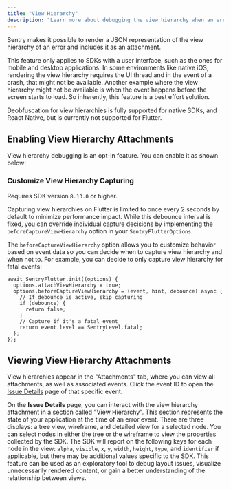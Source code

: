 ```yaml
---
title: "View Hierarchy"
description: "Learn more about debugging the view hierarchy when an error occurs. Sentry pairs the view hierarchy representation with the original event, giving you additional insight into issues."
---
```


<Include name="feature-stage-beta.mdx" />

Sentry makes it possible to render a JSON representation of the view hierarchy of an error and includes it as an <PlatformLink to="/enriching-events/attachments/">attachment</PlatformLink>.

This feature only applies to SDKs with a user interface, such as the ones for mobile and desktop applications. In some environments like native iOS, rendering the view hierarchy requires the UI thread and in the event of a crash, that might not be available. Another example where the view hierarchy might not be available is when the event happens before the screen starts to load. So inherently, this feature is a best effort solution.

<Note>

Deobfuscation for view hierarchies is fully supported for native SDKs, and React Native, but is currently not supported for Flutter.

</Note>

## Enabling View Hierarchy Attachments

View hierarchy debugging is an opt-in feature. You can enable it as shown below:

<PlatformContent includePath="enriching-events/attach-viewhierarchy" />

### Customize View Hierarchy Capturing

<Note>

Requires SDK version `8.13.0` or higher.

</Note>

Capturing view hierarchies on Flutter is limited to once every 2 seconds by default to minimize performance impact. While this debounce interval is fixed, you can override individual capture decisions by implementing the `beforeCaptureViewHierarchy` option in your `SentryFlutterOptions`.

The `beforeCaptureViewHierarchy` option allows you to customize behavior based on event data so you can decide when to capture view hierarchy and when not to. For example, you can decide to only capture view hierarchy for fatal events:

```flutter {2-10}
await SentryFlutter.init((options) {
  options.attachViewHierarchy = true;
  options.beforeCaptureViewHierarchy = (event, hint, debounce) async {
    // If debounce is active, skip capturing
    if (debounce) {
      return false;
    }
    // Capture if it's a fatal event
    return event.level == SentryLevel.fatal;
  };
});
```

## Viewing View Hierarchy Attachments

View hierarchies appear in the "Attachments" tab, where you can view all attachments, as well as associated events. Click the event ID to open the [Issue Details](/product/issues/issue-details) page of that specific event.

<Include name="common-imgs/viewhierarchy-list-example" />

On the **Issue Details** page, you can interact with the view hierarchy attachment in a section called "View Hierarchy". This section represents the state of your application at the time of an error event. There are three displays: a tree view, wireframe, and detailed view for a selected node. You can select nodes in either the tree or the wireframe to view the properties collected by the SDK. The SDK will report on the following keys for each node in the view: `alpha`, `visible`, `x`, `y`, `width`, `height`, `type`, and `identifier` if applicable, but there may be additional values specific to the SDK. This feature can be used as an exploratory tool to debug layout issues, visualize unnecessarily rendered content, or gain a better understanding of the relationship between views.

<Include name="common-imgs/viewhierarchy-example" />
